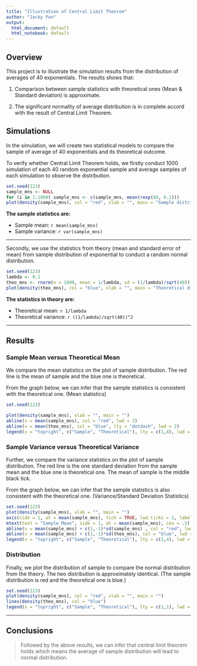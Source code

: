 ```yaml
---
title: "Illustration of Central Limit Theorem"
author: "Jacky Pan"
output:
  html_document: default
  html_notebook: default
---
```

## Overview
This project is to illustrate the simulation results from the distribution of averages of 40 exponentials. 
The results shows that:   

1. Comparison between sample statistics with theoretical ones (Mean & Standard deviation) is approximate.

2. The significant normality of average distribution is in complete accord with the result of Central Limit Theorem.

## Simulations
In the simulation, we will create two statistical models to compare the sample of average of 40 exponentials and its theoretical outcome.

To verify whether Central Limit Theorem holds, we firstly conduct 1000 simulation of each 40 random exponential sample and average samples of each simulation to observe the distribution.

```r
set.seed(123)
sample_mns <- NULL
for (i in 1:1000) sample_mns <- c(sample_mns, mean(rexp(40, 0.2)))
plot(density(sample_mns), col = "red", xlab = "", main = "Sample distribution")
```

**The sample statistics are:**

* Sample mean: `r mean(sample_mns)`
* Sample variance: `r var(sample_mns)`


******

Secondly, we use the statistics from theory (mean and standard error of mean) from sample distribution of exponential to conduct a random normal distribution.

```r
set.seed(123)
lambda <- 0.2
theo_mns <- rnorm(n = 1000, mean = 1/lambda, sd = (1/lambda)/sqrt(40))
plot(density(theo_mns), col = "blue", xlab = "", main = "Theoretical distribution")
```

**The statistics in theory are:**

* Theoretical mean: `r 1/lambda`
* Theoretical variance: `r ((1/lambda)/sqrt(40))^2`


******
## Results

### Sample Mean versus Theoretical Mean
We compare the mean statistics on the plot of sample distribution. The red line is the mean of sample and the blue one is theoretical.

From the graph below, we can infer that the sample statistics is consistent with the theoretical one. (Mean statistics)

```r
set.seed(123)

plot(density(sample_mns), xlab = "", main = "")
abline(v = mean(sample_mns), col = "red", lwd = 2)
abline(v = mean(theo_mns), col = "blue", lty = "dotdash", lwd = 2)
legend(x = "topright", c("Sample", "Theoretical"), lty = c(1,4), lwd = c(2,2), col = c("red", "blue"))
```

### Sample Variance versus Theoretical Variance

Further, we compare the variance statistics on the plot of sample distribution. The red line is the one standard deviation from the sample mean and the blue one is theoretical one. The mean of sample is the middle black tick.

From the graph below, we can infer that the sample statistics is also consistent with the theoretical one. (Variance/Standard Deviation Statistics)

```r
set.seed(123)
plot(density(sample_mns), xlab = "", main = "")
axis(side = 1, at = mean(sample_mns), tick = TRUE, lwd.ticks = 2, labels = "")
mtext(text = "Sample Mean", side = 1, at = mean(sample_mns), cex = .5)
abline(v = mean(sample_mns) + c(1,-1)*sd(sample_mns) , col = "red", lwd = 2)
abline(v = mean(sample_mns) + c(1,-1)*sd(theo_mns), col = "blue", lwd = 2, lty = "dotdash")
legend(x = "topright", c("Sample", "Theoretical"), lty = c(1,4), lwd = c(2,2), col = c("red", "blue"))
```

### Distribution

Finally, we plot the distribution of sample to compare the normal distribution from the theory. The two distribution is approximately identical. 
(The sample distribution is red and the theoretical one is blue.)

```r
set.seed(123)
plot(density(sample_mns), col = "red", xlab = "", main = "")
lines(density(theo_mns), col = "blue")
legend(x = "topright", c("Sample", "Theoretical"), lty = c(1,1), lwd = c(1,1), col = c("red", "blue"))
```

******

## Conclusions
> Followed by the above results, we can infer that central limit theorem holds which means the average of sample distribution will lead to normal distribution.